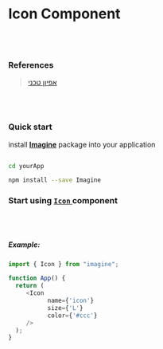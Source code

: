 
<Meta title="Atoms/Icon/Document" />

# Icon Component

<br />
<br />

### References

> [אפיון טכני](https://confprod:8443/display/DIG/Icon)

<br />
<br />

### Quick start

install <u>**Imagine**</u> package into your application

```bash

cd yourApp

npm install --save Imagine
```

### Start using <u>`Icon` </u> component

<br />
<br />

##### Example:

```javascript
import { Icon } from "imagine";

function App() {
  return (
     <Icon 
           name={'icon'}
           size={'L'}
           color={'#ccc'}
     />       
  );
}
```
